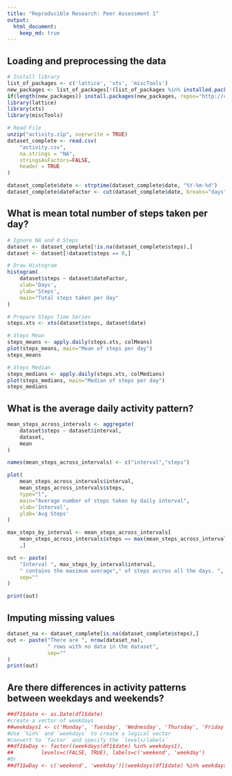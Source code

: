 ```yaml
---
title: "Reproducible Research: Peer Assessment 1"
output: 
  html_document:
    keep_md: true
---
```



## Loading and preprocessing the data
```r
# Install library
list_of_packages <- c('lattice', 'xts', 'miscTools')
new_packages <- list_of_packages[!(list_of_packages %in% installed.packages()[,'Package'])]
if(length(new_packages)) install.packages(new_packages, repos="http://cran.rstudio.com/")
library(lattice)
library(xts)
library(miscTools)

# Read File
unzip("activity.zip", overwrite = TRUE)
dataset_complete <- read.csv(
    "activity.csv", 
    na.strings = "NA", 
    stringsAsFactors=FALSE, 
    header = TRUE
)

dataset_complete$date <- strptime(dataset_complete$date, "%Y-%m-%d")
dataset_complete$dateFactor <- cut(dataset_complete$date, breaks="days")
```

## What is mean total number of steps taken per day?
```r
# Ignore NA and 0 Steps
dataset <- dataset_complete[!is.na(dataset_complete$steps),]
dataset <- dataset[!dataset$steps == 0,]

# Draw Histogram
histogram(
    dataset$steps ~ dataset$dateFactor, 
    xlab='Days', 
    ylab='Steps', 
    main="Total steps taken per day"
)

# Prepare Steps Time Series
steps.xts <- xts(dataset$steps, dataset$date)

# Steps Mean
steps_means <- apply.daily(steps.xts, colMeans)
plot(steps_means, main="Mean of steps per day")
steps_means

# Steps Median
steps_medians <- apply.daily(steps.xts, colMedians)
plot(steps_medians, main="Median of steps per day")
steps_medians
```

## What is the average daily activity pattern?

```r
mean_steps_across_intervals <- aggregate(
    dataset$steps ~ dataset$interval, 
    dataset, 
    mean
)

names(mean_steps_across_intervals) <- c("interval","steps")

plot(
    mean_steps_across_intervals$interval, 
    mean_steps_across_intervals$steps,
    type="l",
    main="Average number of steps taken by daily interval",
    xlab='Interval',
    ylab='Avg Steps'
)

max_steps_by_interval <- mean_steps_across_intervals[
    mean_steps_across_intervals$steps == max(mean_steps_across_intervals$steps)
    ,]

out <- paste(
    "Interval ", max_steps_by_interval$interval,
    " contains the maximum average"," of steps accros all the days. ",
    sep=""
)

print(out)

```

## Imputing missing values
```r
dataset_na <- dataset_complete[is.na(dataset_complete$steps),]
out <- paste("There are ", nrow(dataset_na), 
             " rows with no data in the dataset", 
             sep=""
)
print(out)
```

## Are there differences in activity patterns between weekdays and weekends?
```r
##df1$date <- as.Date(df1$date)
#create a vector of weekdays
##weekdays1 <- c('Monday', 'Tuesday', 'Wednesday', 'Thursday', 'Friday')
#Use `%in%` and `weekdays` to create a logical vector
#convert to `factor` and specify the `levels/labels`
##df1$wDay <- factor((weekdays(df1$date) %in% weekdays1), 
##         levels=c(FALSE, TRUE), labels=c('weekend', 'weekday') 
#Or
##df1$wDay <- c('weekend', 'weekday')[(weekdays(df1$date) %in% weekdays1)+1L]
```

